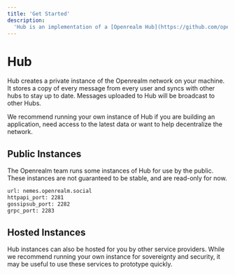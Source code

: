 ```yaml
---
title: 'Get Started'
description:
  'Hub is an implementation of a [Openrealm Hub](https://github.com/openrealmxyz/protocol), written in [TypeScript](https://www.typescriptlang.org/) and [Rust](https://www.rust-lang.org/).'
---
```


# Hub

Hub creates a private instance of the Openrealm network on your machine. It stores a copy of every message from every user and syncs with other hubs to stay up to date. Messages uploaded to Hub will be broadcast to other Hubs. 

We recommend running your own instance of Hub if you are building an application, need access to the latest data or want to help decentralize the network.


## Public Instances

The Openrealm team runs some instances of Hub for use by the public. These instances are not guaranteed to be stable, and are read-only for now. 

```bash
url: nemes.openrealm.social
httpapi_port: 2281
gossipsub_port: 2282
grpc_port: 2283
```


## Hosted Instances

Hub instances can also be hosted for you by other service providers. While we recommend running your own instance for sovereignty and security, it may be useful to use these services to prototype quickly.

